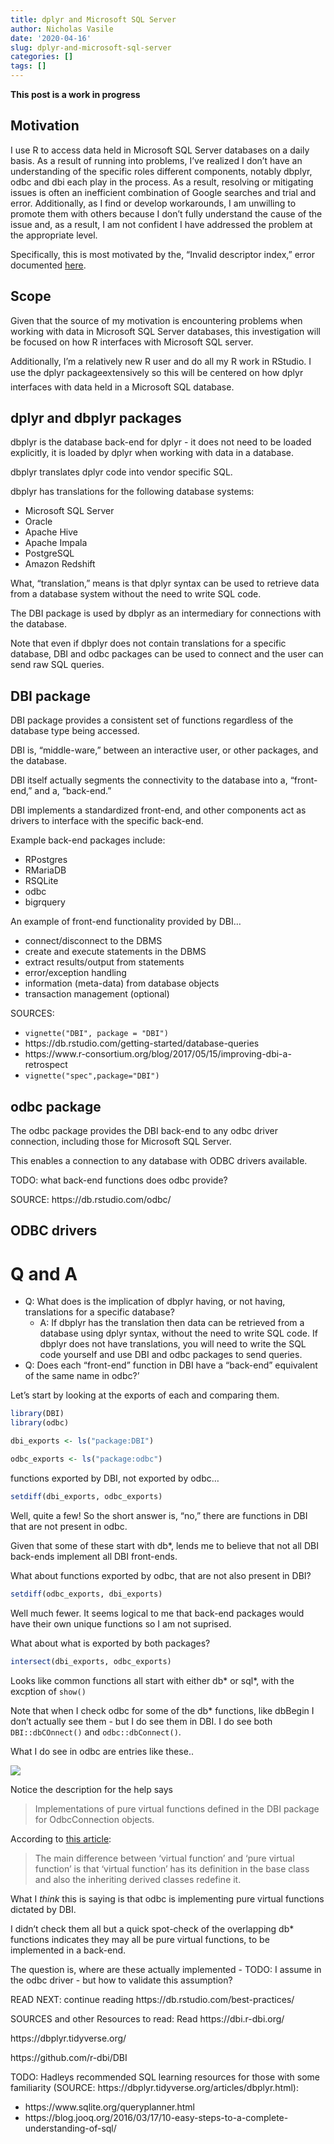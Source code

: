 ```yaml
---
title: dplyr and Microsoft SQL Server
author: Nicholas Vasile
date: '2020-04-16'
slug: dplyr-and-microsoft-sql-server
categories: []
tags: []
---
```


**This post is a work in progress**

## Motivation

I use R to access data held in Microsoft SQL Server databases on a daily basis. As a result of running into problems, I've realized I don't have an understanding of the specific roles different components, notably dbplyr, odbc and dbi each play in the process. As a result, resolving or mitigating issues is often an inefficient combination of Google searches and trial and error. Additionally, as I find or develop workarounds, I am unwilling to promote them with others because I don't fully understand the cause of the issue and, as a result, I am not confident I have addressed the problem at the appropriate level. 

Specifically, this is most motivated by the, "Invalid descriptor index," error documented [here](https://github.com/r-dbi/odbc/issues/309 ).

## Scope

Given that the source of my motivation is encountering problems when working with data in Microsoft SQL Server databases, this investigation will be focused on how R interfaces with Microsoft SQL server.

Additionally, I'm a relatively new R user and do all my R work in RStudio. I use the dplyr packageextensively so this will be centered on how dplyr interfaces with data held in a Microsoft SQL database.

## dplyr and dbplyr packages

dbplyr is the database back-end for dplyr - it does not need to be loaded explicitly, it is loaded by dplyr when working with data in a database.

dbplyr translates dplyr code into vendor specific SQL. 

dbplyr has translations for the following database systems:

* Microsoft SQL Server
* Oracle
* Apache Hive
* Apache Impala
* PostgreSQL
* Amazon Redshift

What, "translation," means is that dplyr syntax can be used to retrieve data from a database system without the need to write SQL code.

The DBI package is used by dbplyr as an intermediary for connections with the database.

Note that even if dbplyr does not contain translations for a specific database, DBI and odbc packages can be used to connect and the user can send raw SQL queries. 

## DBI package

DBI package provides a consistent set of functions regardless of the database type being accessed.

DBI is, "middle-ware," between an interactive user, or other packages, and the database.

DBI itself actually segments the connectivity to the database into a, "front-end," and a, "back-end."

DBI implements a standardized front-end, and other components act as drivers to interface with the specific back-end.

Example back-end packages include: 

* RPostgres
* RMariaDB
* RSQLite
* odbc
* bigrquery

An example of front-end functionality provided by DBI...

* connect/disconnect to the DBMS
* create and execute statements in the DBMS
* extract results/output from statements
* error/exception handling
* information (meta-data) from database objects
* transaction management (optional)

SOURCES: 

* `vignette("DBI", package = "DBI")`
* https://db.rstudio.com/getting-started/database-queries 
* https://www.r-consortium.org/blog/2017/05/15/improving-dbi-a-retrospect
* `vignette("spec",package="DBI")`

## odbc package

The odbc package provides the DBI back-end to any odbc driver connection, including those for Microsoft SQL Server.

This enables a connection to any database with ODBC drivers available.

TODO: what back-end functions does odbc provide?

SOURCE: https://db.rstudio.com/odbc/ 

## ODBC drivers


# Q and A

* Q: What does is the implication of dbplyr having, or not having, translations for a specific database?
    + A: If dbplyr has the translation then data can be retrieved from a database using dplyr syntax, without the need to write SQL code. If dbplyr does not have translations, you will need to write the SQL code yourself and use DBI and odbc packages to send queries.

* Q: Does each "front-end" function in DBI have a "back-end" equivalent of the same name in odbc?'

Let's start by looking at the exports of each and comparing them.

```r
library(DBI)
library(odbc)

dbi_exports <- ls("package:DBI")

odbc_exports <- ls("package:odbc")
```

functions exported by DBI, not exported by odbc...

```r
setdiff(dbi_exports, odbc_exports)
```

Well, quite a few! So the short answer is, "no," there are functions in DBI that are not present in odbc. 

Given that some of these start with db*, lends me to believe that not all DBI back-ends implement all DBI front-ends.

What about functions exported by odbc, that are not also present in DBI?

```r
setdiff(odbc_exports, dbi_exports)
```

Well much fewer. It seems logical to me that back-end packages would have their own unique functions so I am not suprised.

What about what is exported by both packages?

```r
intersect(dbi_exports, odbc_exports)
```

Looks like common functions all start with either db* or sql*, with the excption of `show()`

Note that when I check odbc for some of the db* functions, like dbBegin I don't actually see them - but I do see them in DBI. I do see both `DBI::dbCOnnect()` and `odbc::dbConnect()`.

What I do see in odbc are entries like these..

![](/post/2020-04-16-dplyr-and-microsoft-sql-server_files/odbc_pure_virtual_functions.png)

Notice the description for the help says

> Implementations of pure virtual functions defined in the DBI package for OdbcConnection objects.

According to [this article](https://techdifferences.com/difference-between-virtual-function-and-pure-virtual-function.html):

> The main difference between ‘virtual function’ and ‘pure virtual function’ is that ‘virtual function’ has its definition in the base class and also the inheriting derived classes redefine it.

What I *think* this is saying is that odbc is implementing pure virtual functions dictated by DBI. 

I didn't check them all but a quick spot-check of the overlapping db* functions indicates they may all be pure virtual functions, to be implemented in a back-end. 

The question is, where are these actually implemented - TODO: I assume in the odbc driver - but how to validate this assumption?

READ NEXT: continue reading https://db.rstudio.com/best-practices/ 

SOURCES and other Resources to read: 
Read  https://dbi.r-dbi.org/


https://dbplyr.tidyverse.org/

https://github.com/r-dbi/DBI    

TODO: Hadleys recommended SQL learning resources for those with some familiarity  (SOURCE: https://dbplyr.tidyverse.org/articles/dbplyr.html):

* https://www.sqlite.org/queryplanner.html
* https://blog.jooq.org/2016/03/17/10-easy-steps-to-a-complete-understanding-of-sql/

